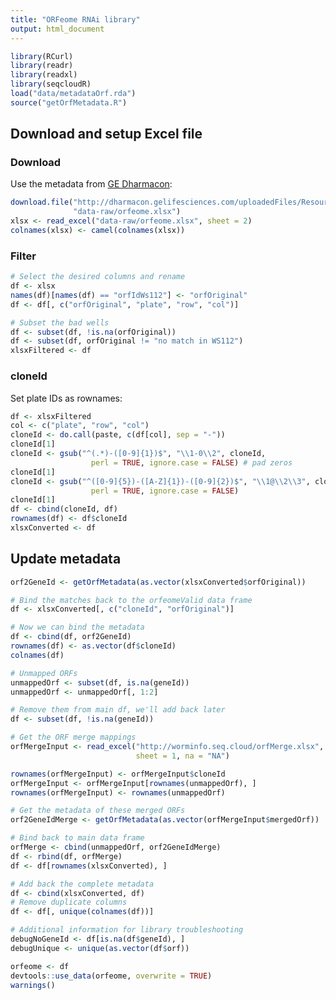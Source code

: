```yaml
---
title: "ORFeome RNAi library"
output: html_document
---
```


```r
library(RCurl)
library(readr)
library(readxl)
library(seqcloudR)
load("data/metadataOrf.rda")
source("getOrfMetadata.R")
```

## Download and setup Excel file

### Download

Use the metadata from [GE Dharmacon](http://dharmacon.gelifesciences.com/non-mammalian-cdna-and-orf/c.-elegans-rnai/):

```r
download.file("http://dharmacon.gelifesciences.com/uploadedFiles/Resources/cernai-feeding-library.xlsx",
              "data-raw/orfeome.xlsx")
xlsx <- read_excel("data-raw/orfeome.xlsx", sheet = 2)
colnames(xlsx) <- camel(colnames(xlsx))
```

### Filter

```r
# Select the desired columns and rename
df <- xlsx
names(df)[names(df) == "orfIdWs112"] <- "orfOriginal"
df <- df[, c("orfOriginal", "plate", "row", "col")]

# Subset the bad wells
df <- subset(df, !is.na(orfOriginal))
df <- subset(df, orfOriginal != "no match in WS112")
xlsxFiltered <- df
```

### cloneId

Set plate IDs as rownames:

```r
df <- xlsxFiltered
col <- c("plate", "row", "col")
cloneId <- do.call(paste, c(df[col], sep = "-"))
cloneId[1]
cloneId <- gsub("^(.*)-([0-9]{1})$", "\\1-0\\2", cloneId,
                  perl = TRUE, ignore.case = FALSE) # pad zeros
cloneId[1]
cloneId <- gsub("^([0-9]{5})-([A-Z]{1})-([0-9]{2})$", "\\1@\\2\\3", cloneId,
                  perl = TRUE, ignore.case = FALSE)
cloneId[1]
df <- cbind(cloneId, df)
rownames(df) <- df$cloneId
xlsxConverted <- df
```

## Update metadata

```r
orf2GeneId <- getOrfMetadata(as.vector(xlsxConverted$orfOriginal))

# Bind the matches back to the orfeomeValid data frame
df <- xlsxConverted[, c("cloneId", "orfOriginal")]

# Now we can bind the metadata
df <- cbind(df, orf2GeneId)
rownames(df) <- as.vector(df$cloneId)
colnames(df)

# Unmapped ORFs
unmappedOrf <- subset(df, is.na(geneId))
unmappedOrf <- unmappedOrf[, 1:2]

# Remove them from main df, we'll add back later
df <- subset(df, !is.na(geneId))

# Get the ORF merge mappings
orfMergeInput <- read_excel("http://worminfo.seq.cloud/orfMerge.xlsx",
                            sheet = 1, na = "NA")

rownames(orfMergeInput) <- orfMergeInput$cloneId
orfMergeInput <- orfMergeInput[rownames(unmappedOrf), ]
rownames(orfMergeInput) <- rownames(unmappedOrf)

# Get the metadata of these merged ORFs
orf2GeneIdMerge <- getOrfMetadata(as.vector(orfMergeInput$mergedOrf))

# Bind back to main data frame
orfMerge <- cbind(unmappedOrf, orf2GeneIdMerge)
df <- rbind(df, orfMerge)
df <- df[rownames(xlsxConverted), ]

# Add back the complete metadata
df <- cbind(xlsxConverted, df)
# Remove duplicate columns
df <- df[, unique(colnames(df))]

# Additional information for library troubleshooting
debugNoGeneId <- df[is.na(df$geneId), ]
debugUnique <- unique(as.vector(df$orf))
```

```r
orfeome <- df
devtools::use_data(orfeome, overwrite = TRUE)
warnings()
```
